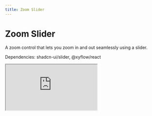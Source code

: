 ```yaml
---
title: Zoom Slider
---
```



# Zoom Slider

A zoom control that lets you zoom in and out seamlessly using a slider.

Dependencies: shadcn-ui/slider, @xyflow/react

<iframe
  className="w-full h-[500px] rounded-md mt-5"
  src="https://pro-examples.reactflow.dev/shapes"
/>

### Installation

```sh
npx shadcn add https://components.reactflow.dev/zoom-slider.json
```

### Usage

```jsx
import ZoomSlider from '@/components/ui/zoom-slider';

export default function() {
  return (
    <ReactFlow>
      <ZoomSlider>
    </ReactFlow>
  )
}
```
